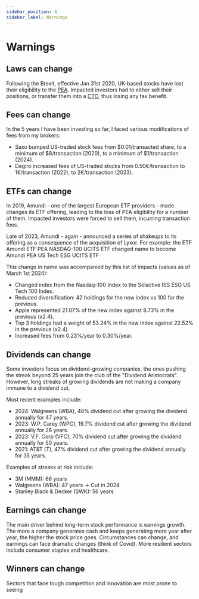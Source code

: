 ```yaml
---
sidebar_position: 4
sidebar_label: Warnings
---
```



# Warnings

## Laws can change
Following the Brexit, effective Jan 31st 2020, UK-based stocks have lost their eligibility to the [PEA](./getting-started/account-types#pea).
Impacted investors had to either sell their positions, or transfer them into a [CTO](./getting-started/account-types#cto), thus losing any tax benefit.

## Fees can change
In the 5 years I have been investing so far, I faced various modifications of fees from my brokers:
- Saxo bumped US-traded stock fees from $0.01/transacted share, to a minimum of $8/transaction (2020), to a minimum of $1/transaction (2024).
- Degiro increased fees of US-traded stocks from 0.50€/transaction to 1€/transaction (2022), to 2€/transaction (2023).

## ETFs can change

In 2019, Amundi - one of the largest European ETF providers - made changes its ETF offering, leading to the loss of PEA eligibility for a number of them. Impacted investors were forced to sell them, incurring transaction fees.

Late of 2023, Amundi - again - announced a series of shakeups to its offering as a consequence of the acquisition of Lyxor.
For example: the ETF Amundi ETF PEA NASDAQ-100 UCITS ETF changed name to become Amundi PEA US Tech ESG UCITS ETF

This change in name was accompanied by this list of impacts (values as of March 1st 2024):
- Changed index from the Nasdaq-100 Index to the Solactive ISS ESG US Tech 100 Index.
- Reduced diversification: 42 holdings for the new index vs 100 for the previous.
- Apple represented 21.07% of the new index against 8.73% in the previous (x2.4).
- Top 3 holdings had a weight of 53.24% in the new index against 22.52% in the previous (x2.4)
- Increased fees from 0.23%/year to 0.30%/year.

## Dividends can change

Some investors focus on dividend-growing companies, the ones pushing the streak beyond 25 years join the club of the "Dividend Aristocrats".
However, long streaks of growing dividends are not making a company immune to a dividend cut.

Most recent examples include:
- 2024: Walgreens (WBA), 48% dividend cut after growing the dividend annually for 47 years.
- 2023: W.P. Carey (WPC), 19.7% dividend cut after growing the dividend annually for 26 years.
- 2023: V.F. Corp (VFC), 70% dividend cut after growing the dividend annually for 50 years.
- 2021: AT&T (T), 47% dividend cut after growing the dividend annually for 35 years.

Examples of streaks at risk include:
- 3M (MMM): 66 years
- Walgreens (WBA): 47 years -> Cut in 2024
- Stanley Black & Decker (SWK): 56 years

## Earnings can change

The main driver behind long-term stock performance is earnings growth.
The more a company generates cash and keeps generating more year after year, the higher the stock price goes.
Circumstances can change, and earnings can face dramatic changes (think of Covid).  More resilient sectors include consumer staples and healthcare.

## Winners can change
Sectors that face tough competition and innovation are most prone to seeing 

<BuyMeACoffee />
